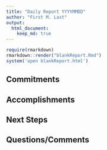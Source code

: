 ```yaml
---
title: "Daily Report YYYYMMDD"
author: "First M. Last"
output: 
  html_document:
    keep_md: true
---
```


```r
require(rmarkdown)
rmarkdown::render("blankReport.Rmd")
system('open blankReport.html')
```

## Commitments

## Accomplishments 

## Next Steps

## Questions/Comments

